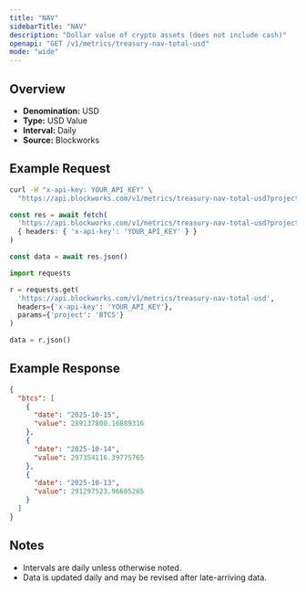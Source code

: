 ```yaml
---
title: "NAV"
sidebarTitle: "NAV"
description: "Dollar value of crypto assets (does not include cash)"
openapi: "GET /v1/metrics/treasury-nav-total-usd"
mode: "wide"
---
```


## Overview

- **Denomination:** USD
- **Type:** USD Value
- **Interval:** Daily
- **Source:** Blockworks

## Example Request

<CodeGroup>

```bash cURL
curl -H "x-api-key: YOUR_API_KEY" \
  "https://api.blockworks.com/v1/metrics/treasury-nav-total-usd?project=BTCS"
```

```typescript TypeScript
const res = await fetch(
  'https://api.blockworks.com/v1/metrics/treasury-nav-total-usd?project=BTCS',
  { headers: { 'x-api-key': 'YOUR_API_KEY' } }
)

const data = await res.json()
```

```python Python
import requests

r = requests.get(
  'https://api.blockworks.com/v1/metrics/treasury-nav-total-usd',
  headers={'x-api-key': 'YOUR_API_KEY'},
  params={'project': 'BTCS'}
)

data = r.json()
```

</CodeGroup>

## Example Response

```json
{
  "btcs": [
    {
      "date": "2025-10-15",
      "value": 289137800.16889316
    },
    {
      "date": "2025-10-14",
      "value": 297354116.39775765
    },
    {
      "date": "2025-10-13",
      "value": 291297523.96605265
    }
  ]
}
```

## Notes
- Intervals are daily unless otherwise noted.
- Data is updated daily and may be revised after late-arriving data.